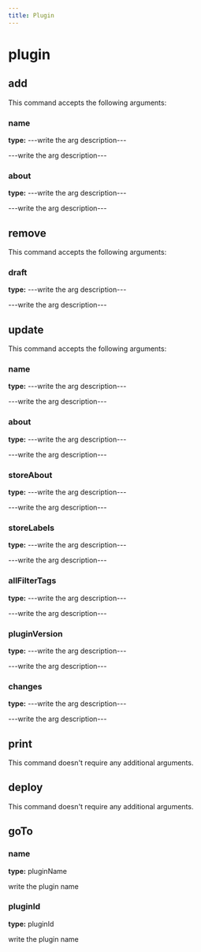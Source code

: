```yaml
---
title: Plugin
---
```


# plugin

## add

This command accepts the following arguments:

### name
**type:** ---write the arg description---

---write the arg description---

### about
**type:** ---write the arg description---

---write the arg description---


## remove

This command accepts the following arguments:

### draft
**type:** ---write the arg description---

---write the arg description---


## update

This command accepts the following arguments:

### name
**type:** ---write the arg description---

---write the arg description---

### about
**type:** ---write the arg description---

---write the arg description---

### storeAbout
**type:** ---write the arg description---

---write the arg description---

### storeLabels
**type:** ---write the arg description---

---write the arg description---

### allFilterTags
**type:** ---write the arg description---

---write the arg description---

### pluginVersion
**type:** ---write the arg description---

---write the arg description---

### changes
**type:** ---write the arg description---

---write the arg description---


## print

This command doesn't require any additional arguments.


## deploy

This command doesn't require any additional arguments.


## goTo


### name
**type:** pluginName

write the plugin name

### pluginId
**type:** pluginId

write the plugin name

